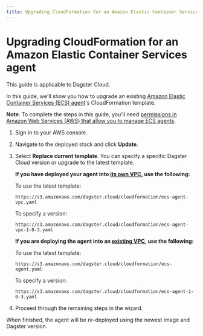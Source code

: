 ```yaml
---
title: Upgrading CloudFormation for an Amazon Elastic Container Services agent | Dagster Docs
---
```


# Upgrading CloudFormation for an Amazon Elastic Container Services agent

<Note>This guide is applicable to Dagster Cloud.</Note>

In this guide, we'll show you how to upgrade an existing [Amazon Elastic Container Services (ECS) agent](/dagster-plus/deployment/agents/amazon-ecs/creating-ecs-agent-new-vpc)'s CloudFormation template.

**Note**: To complete the steps in this guide, you'll need [permissions in Amazon Web Services (AWS) that allow you to manage ECS agents](https://docs.aws.amazon.com/AmazonECS/latest/developerguide/security-iam-awsmanpol.html).

1. Sign in to your AWS console.

2. Navigate to the deployed stack and click **Update**.

3. Select **Replace current template**. You can specify a specific Dagster Cloud version or upgrade to the latest template.

   **If you have deployed your agent into [its own VPC](/dagster-plus/deployment/agents/amazon-ecs/creating-ecs-agent-new-vpc), use the following:**

   To use the latest template:

       https://s3.amazonaws.com/dagster.cloud/cloudformation/ecs-agent-vpc.yaml

   To specify a version:

       https://s3.amazonaws.com/dagster.cloud/cloudformation/ecs-agent-vpc-1-0-3.yaml

   **If you are deploying the agent into an [existing VPC](/dagster-plus/deployment/agents/amazon-ecs/creating-ecs-agent-existing-vpc), use the following:**

   To use the latest template:

       https://s3.amazonaws.com/dagster.cloud/cloudformation/ecs-agent.yaml

   To specify a version:

       https://s3.amazonaws.com/dagster.cloud/cloudformation/ecs-agent-1-0-3.yaml

4. Proceed through the remaining steps in the wizard.

When finished, the agent will be re-deployed using the newest image and Dagster version.
